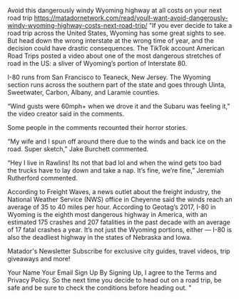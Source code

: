 Avoid this dangerously windy Wyoming highway at all costs on your next road trip	https://matadornetwork.com/read/youll-want-avoid-dangerously-windy-wyoming-highway-costs-next-road-trip/	"If you ever decide to take a road trip across the United States, Wyoming has some great sights to see. But head down the wrong interstate at the wrong time of year, and the decision could have drastic consequences. The TikTok account American Road Trips posted a video about one of the most dangerous stretches of road in the US: a sliver of Wyoming’s portion of Interstate 80.



I-80 runs from San Francisco to Teaneck, New Jersey. The Wyoming section runs across the southern part of the state and goes through Uinta, Sweetwater, Carbon, Albany, and Laramie counties.

“Wind gusts were 60mph+ when we drove it and the Subaru was feeling it,” the video creator said in the comments.

Some people in the comments recounted their horror stories.

“My wife and I spun off around there due to the winds and back ice on the road. Super sketch,” Jake Burchett commented.

“Hey I live in Rawlins! Its not that bad lol and when the wind gets too bad the trucks have to lay down and take a nap. It’s fine, we’re fine,” Jeremiah Rutherford commented.

According to Freight Waves, a news outlet about the freight industry, the National Weather Service (NWS) office in Cheyenne said the winds reach an average of 35 to 40 miles per hour. According to Geotag’s 2017, I-80 in Wyoming is the eighth most dangerous highway in America, with an estimated 175 crashes and 207 fatalities in the past decade with an average of 17 fatal crashes a year. It’s not just the Wyoming portions, either — I-80 is also the deadliest highway in the states of Nebraska and Iowa.

Matador's Newsletter
Subscribe for exclusive city guides, travel videos, trip giveaways and more!

Your Name
Your Email
Sign Up
By Signing Up, I agree to the Terms and Privacy Policy.
So the next time you decide to head out on a road trip, be safe and be sure to check the conditions before heading out. "
